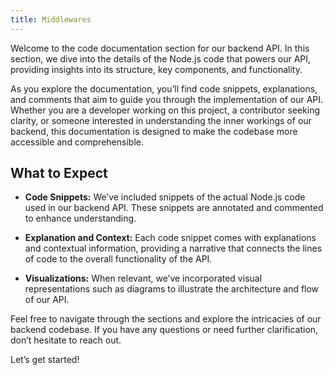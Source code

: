 ```yaml
---
title: Middlewares
---
```


Welcome to the code documentation section for our backend API. In this section, we dive into the details of the Node.js code that powers our API, providing insights into its structure, key components, and functionality.

As you explore the documentation, you'll find code snippets, explanations, and comments that aim to guide you through the implementation of our API. Whether you are a developer working on this project, a contributor seeking clarity, or someone interested in understanding the inner workings of our backend, this documentation is designed to make the codebase more accessible and comprehensible.

## What to Expect

- **Code Snippets:** We've included snippets of the actual Node.js code used in our backend API. These snippets are annotated and commented to enhance understanding.

- **Explanation and Context:** Each code snippet comes with explanations and contextual information, providing a narrative that connects the lines of code to the overall functionality of the API.

- **Visualizations:** When relevant, we've incorporated visual representations such as diagrams to illustrate the architecture and flow of our API.

Feel free to navigate through the sections and explore the intricacies of our backend codebase. If you have any questions or need further clarification, don't hesitate to reach out.

Let's get started!